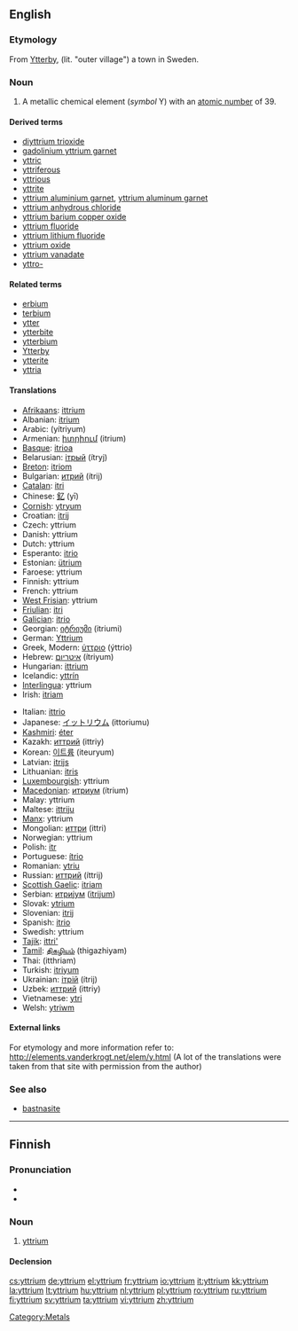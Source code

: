 {{also|Yttrium}}
==English==
{{elements|Y|strontium|Sr|zirconium|Zr}}

===Etymology===
From [[w:Ytterby|Ytterby]], (lit. "outer village") a town in Sweden.

===Noun===
{{en-noun|-}}
{{wikipedia}}

# {{element}} A metallic chemical element (''symbol'' Y) with an [[atomic number]] of 39.

====Derived terms====
* [[diyttrium trioxide]]
* [[gadolinium yttrium garnet]]
* [[yttric]]
* [[yttriferous]]
* [[yttrious]]
* [[yttrite]]
* [[yttrium aluminium garnet]], [[yttrium aluminum garnet]]
* [[yttrium anhydrous chloride]]
* [[yttrium barium copper oxide]]
* [[yttrium fluoride]]
* [[yttrium lithium fluoride]]
* [[yttrium oxide]]
* [[yttrium vanadate]]
* [[yttro-]]

====Related terms====
* [[erbium]]<!--has the same etymology-->
* [[terbium]]<!--has the same etymology-->
* [[ytter]]
* [[ytterbite]]
* [[ytterbium]]<!--has the same etymology-->
* [[w:Ytterby|Ytterby]]
* [[ytterite]]
* [[yttria]]

====Translations====
{{top}}
* [[Afrikaans]]: [[ittrium]]
* Albanian: [[itrium]]
* Arabic: {{Arab|[[يتريوم]]}} (yítriyum) {{m}}
* Armenian: [[իտրիում]] (itrium)
* [[Basque]]: [[itrioa]]
* Belarusian: [[iтрый]] (ítryj) {{m}}
* [[Breton]]: [[itriom]]
* Bulgarian: [[итрий]] (ítrij) {{m}}
* [[Catalan]]: [[itri]]
* Chinese: [[釔]] (yī)
* [[Cornish]]: [[ytryum]]
* Croatian: [[itrij]]
* Czech: yttrium
* Danish: yttrium
* Dutch: yttrium {{n}}
* Esperanto: [[itrio]]
* Estonian: [[ütrium]]
* Faroese: yttrium
* Finnish: yttrium
* French: yttrium {{m}}
* [[West Frisian]]: yttrium
* [[Friulian]]: [[itri]]
* [[Galician]]: [[itrio]]
* Georgian: [[იტრიუმი]] (itriumi)
* German: [[Yttrium]] {{n}}
* Greek, Modern: [[ύττριο]] (ýttrio) {{n}}
* Hebrew: [[איטריום]] (ítriyum)
* Hungarian: [[ittrium]]
* Icelandic: [[yttrín]]
* [[Interlingua]]: yttrium
* Irish: [[itriam]]
{{mid}}
* Italian: [[ittrio]] {{m}}
* Japanese: [[イットリウム]] (ittoriumu)
* [[Kashmiri]]: [[éter]]
* Kazakh: [[иттрий]] (ittriy)
* Korean: [[이트륨]] (iteuryum)
* Latvian: [[itrijs]]
* Lithuanian: [[itris]]
* [[Luxembourgish]]: yttrium
* [[Macedonian]]: [[итриум]] (ítrium) {{m}}
* Malay: yttrium
* Maltese: [[ittriju]]
* [[Manx]]: yttrium
* Mongolian: [[иттри]] (ittri)
* Norwegian: yttrium
* Polish: [[itr]] {{m}}
* Portuguese: [[ítrio]] {{m}}
* Romanian: [[ytriu]] {{n}}
* Russian: [[иттрий]] (íttrij) {{m}}
* [[Scottish Gaelic]]: [[itriam]]
* Serbian: [[итриjум]] ([[itrijum]]) {{m}}
* Slovak: [[ytrium]]
* Slovenian: [[itrij]]
* Spanish: [[itrio]] {{m}}
* Swedish: yttrium
* [[Tajik]]: [[ittri']]
* [[Tamil]]: [[திகழியம்]] (thigazhiyam)
* Thai: {{Thai|[[อิตเทรียม]]}} (itthriam)
* Turkish: [[itriyum]]
* Ukrainian: [[iтрiй]] (ítrij) {{m}}
* Uzbek: [[иттрий]] (ittriy)
* Vietnamese: [[ytri]]
* Welsh: [[ytriwm]]
{{bottom}}

====External links====
For etymology and more information refer to:
http://elements.vanderkrogt.net/elem/y.html
(A lot of the translations were taken from that site with permission from the author)

===See also===
* [[bastnasite]]

[[Category:Metals]]

----

==Finnish==
{{wikipedia|lang=fi}}

===Pronunciation===
* {{IPA|lang=fi|[ˈyt̪ːri͡um]}}
* {{hyphenation|yt|trium}}

===Noun===
{{infl|fi|noun}}

# {{element|lang=fi}} [[#English|yttrium]]

====Declension====
{{fi-decl-tuoli|yttrium|||a|i|np=1}}

[[cs:yttrium]]
[[de:yttrium]]
[[el:yttrium]]
[[fr:yttrium]]
[[io:yttrium]]
[[it:yttrium]]
[[kk:yttrium]]
[[la:yttrium]]
[[lt:yttrium]]
[[hu:yttrium]]
[[nl:yttrium]]
[[pl:yttrium]]
[[ro:yttrium]]
[[ru:yttrium]]
[[fi:yttrium]]
[[sv:yttrium]]
[[ta:yttrium]]
[[vi:yttrium]]
[[zh:yttrium]]